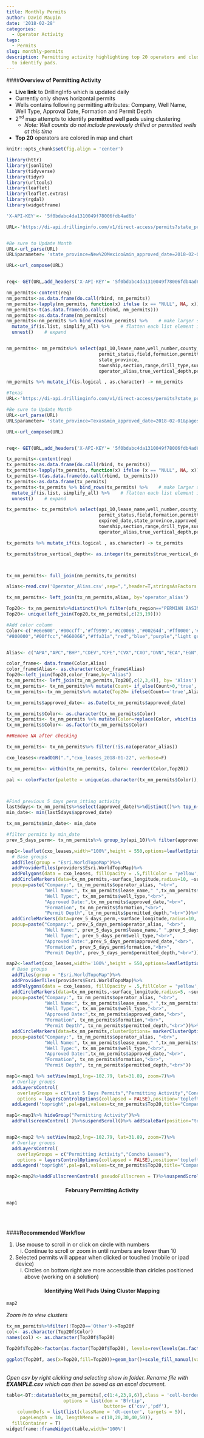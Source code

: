 ```yaml
---
title: Monthly Permits
author: David Maupin
date: '2018-02-28'
categories:
  - Operator Activity
tags:
  - Permits
slug: monthly-permits
description: Permitting activity highlighting top 20 operators and cluster mapping
  to identify pads.
---
```


####**Overview of Permitting Activity**

* **Live link** to DrillingInfo which is updated daily
* Currently only shows horizontal permits
* Wells contains following permitting attributes: Company, Well Name, Well Type, Approval Date, Formation and Permit Depth
* 2^nd^ map attempts to identify **permitted well pads** using clustering
    + *Note: Well counts do not include previously drilled or permitted wells at this time*
* **Top 20** operators are colored in map and chart


```r
knitr::opts_chunk$set(fig.align = 'center')
```

```r

library(httr)
library(jsonlite)
library(tidyverse)
library(tidyr)
library(urltools)
library(leaflet)
library(leaflet.extras)
library(rgdal)
library(widgetframe)
```


```r
'X-API-KEY'<- '5f0bdabc4da1310049f78006fdb4ad6b'

URL<-'https://di-api.drillinginfo.com/v1/direct-access/permits?state_province=New%20Mexico&format=json'


#Be sure to Update Month
URL<-url_parse(URL)
URL$parameter= 'state_province=New%20Mexico&min_approved_date=2018-02-01&pagesize=100000'

URL<-url_compose(URL)


req<- GET(URL,add_headers('X-API-KEY'= '5f0bdabc4da1310049f78006fdb4ad6b'))
```

```r
nm_permits<-content(req)
nm_permits<-as.data.frame(do.call(rbind, nm_permits))
nm_permits<-lapply(nm_permits, function(x) ifelse (x == "NULL", NA, x))
nm_permits<-t(as.data.frame(do.call(rbind, nm_permits)))
nm_permits<-as.data.frame(nm_permits)
nm_permits<-nm_permits %>% bind_rows(nm_permits) %>%    # make larger sample data
  mutate_if(is.list, simplify_all) %>%    # flatten each list element internally 
  unnest()    # expand


nm_permits<- nm_permits%>% select(api_10,lease_name,well_number,county_parish, well_type,approved_date,
                                  permit_status,field,formation,permitted_depth,permit_depth_uom,
                                  state_province,
                                  township,section,range,drill_type,surface_latitude,surface_longitude,
                                  operator_alias,true_vertical_depth,permit_depth_uom,ofs_region)

nm_permits %>% mutate_if(is.logical , as.character) -> nm_permits

```

```r
#Texas
URL<-'https://di-api.drillinginfo.com/v1/direct-access/permits?state_province=Texas&format=json&page=1&pagesize=10000'

#Be sure to Update Month
URL<-url_parse(URL)
URL$parameter= 'state_province=Texas&min_approved_date=2018-02-01&pagesize=100000'

URL<-url_compose(URL)


req<- GET(URL,add_headers('X-API-KEY'= '5f0bdabc4da1310049f78006fdb4ad6b'))
```

```r
tx_permits<-content(req)
tx_permits<-as.data.frame(do.call(rbind, tx_permits))
tx_permits<-lapply(tx_permits, function(x) ifelse (x == "NULL", NA, x))
tx_permits<-t(as.data.frame(do.call(rbind, tx_permits)))
tx_permits<-as.data.frame(tx_permits)
tx_permits<-tx_permits %>% bind_rows(tx_permits) %>%    # make larger sample data
  mutate_if(is.list, simplify_all) %>%    # flatten each list element internally 
  unnest()    # expand

tx_permits<- tx_permits%>% select(api_10,lease_name,well_number,county_parish, well_type,approved_date,
                                  permit_status,field,formation,permitted_depth,permit_depth_uom,
                                  expired_date,state_province,approved_date ,
                                  township,section,range,drill_type,surface_latitude,surface_longitude,
                                  operator_alias,true_vertical_depth,permit_depth_uom,ofs_region)

tx_permits %>% mutate_if(is.logical , as.character) -> tx_permits

tx_permits$true_vertical_depth<- as.integer(tx_permits$true_vertical_depth)



tx_nm_permits<- full_join(nm_permits,tx_permits)
```


```r
alias<-read.csv('Operator_Alias.csv',sep=",",header=T,stringsAsFactors = F)

tx_nm_permits<- left_join(tx_nm_permits,alias, by='operator_alias')
```

```r
Top20<- tx_nm_permits%>%distinct()%>% filter(ofs_region=="PERMIAN BASIN"& drill_type=="H")%>%group_by(operator_alias)%>% summarise(Count= sum(n()))%>%top_n(20,Count)
Top20<- unique(left_join(Top20,tx_nm_permits[,c(23,19)]))

#Add color column
Color<-c('#e6e600','#00ccff','#ff9999','#cc0066','#00264d','#ff0000','#003300',"#e60000",'#99ffff',"#cc9966",'#ff9966','#0d0d0d',"#cc33ff",'#ff5500',"#ccffee","#ff9900","#0000e6",'#660066','#33ffd6','#0099ff','#a6a6a6','#0000ff','#ff00ff','#ff0066','#ffd699','#ffffb3'," dark blue",'#66ff99','#a64dff',"#ffccff",'#000066',"#e65c00",'#339966',"#0099cc",
"#800000","#00ffcc","#660066","#ffa31a","red","blue","purple","light green","dark blue","#ccffcc","#3333cc","#b35900","#e6ffff","#bf4040","#666699","#ad33ff","#ffb3cc")


Alias<- c("APA","APC","BHP","CDEV","CPE","CVX","CXO","DVN","ECA","EGN","ENDEAVOR","EOG",'EPE',"FANG",'FDL',"MEWBOURNE","MTDR","FELIX","JAG","LPI","Other","OXY","PE","PERMIAN DEEP","PXD","RDSA","REN","RKI","RSPP","ROSEHILL","SURGE","XEC","XTO","MRO","QEP","SM","SABLE PERMIAN","SEM OPERATING","COP","CRZO","ONEENERGY","HEADINGTON","AXAS","SABALO","THREE RIVERS III","TRACKER","SUMMIT","HUNT",'CROWNQUEST','LEGACY','PDCE')

color_frame<- data.frame(Color,Alias)
color_frame$Alias<- as.character(color_frame$Alias)
Top20<-left_join(Top20,color_frame,by="Alias")
tx_nm_permits<- left_join(tx_nm_permits,Top20[,c(2,3,4)], by= 'Alias')
tx_nm_permits<- tx_nm_permits%>% mutate(Count= if_else(Count>0,'true','false'))
tx_nm_permits<-tx_nm_permits%>% mutate(Top20= ifelse(Count=='true',Alias,'Other'))%>% mutate(Top20=replace(Top20, which(is.na(Top20)),"Other"))%>% distinct()%>% filter(drill_type=="H",ofs_region=='PERMIAN BASIN')

tx_nm_permits$approved_date<- as.Date(tx_nm_permits$approved_date)

tx_nm_permits$Color<- as.character(tx_nm_permits$Color)
tx_nm_permits<- tx_nm_permits %>% mutate(Color=replace(Color, which(is.na(Color)),"#b3b3b3"))
tx_nm_permits$Color<- as.factor(tx_nm_permits$Color)

##Remove NA after checking

tx_nm_permits<- tx_nm_permits%>% filter(!is.na(operator_alias))
```

```r
cxo_leases<-readOGR(".","cxo_leases_2018-01-22", verbose=F)
```

```r

tx_nm_permits<- within(tx_nm_permits, Color<- reorder(Color,Top20))

pal <- colorFactor(palette = unique(as.character(tx_nm_permits$Color)),domain=tx_nm_permits$Top20,levels=tx_nm_permits$Top20,ordered=T)



#Find previous 5 days perm_itting activity
last5days<-tx_nm_permits%>%select(approved_date)%>%distinct()%>% top_n(5,wt=approved_date)
min_date<- min(last5days$approved_date)

tx_nm_permits$min_date<- min_date

#filter permits by min_date
prev_5_days_perm<- tx_nm_permits%>% group_by(api_10)%>% filter(approved_date>=min_date)

map1<-leaflet(cxo_leases,width="100%",height = 550,options=leafletOptions(zoomControl=F)) %>%
  # Base groups
  addTiles(group = "Esri.WorldTopoMap")%>%
  addProviderTiles(providers$Esri.WorldTopoMap)%>%
  addPolygons(data = cxo_leases, fillOpacity = .5,fillColor = 'yellow',stroke=F,group = "Concho Leases")%>%
  addCircleMarkers(data=tx_nm_permits,~surface_longitude,radius=10, ~surface_latitude, stroke = F,color=~pal(Top20),fillOpacity=.6, group = "Permitting Activity", 
  popup=paste("Company:", tx_nm_permits$operator_alias, "<br>",
              "Well Name:", tx_nm_permits$lease_name," ",tx_nm_permits$well_number," ",tx_nm_permits$drill_type,"<br>",
              "Well Type:", tx_nm_permits$well_type,"<br>",
              "Approved Date:",tx_nm_permits$approved_date,"<br>",
              "Formation", tx_nm_permits$formation,"<br>",
              "Permit Depth", tx_nm_permits$permitted_depth,"<br>"))%>%
  addCircleMarkers(data=prev_5_days_perm,~surface_longitude,radius=10, ~surface_latitude, stroke = F,color=~pal(Top20),fillOpacity=.6, group = "Last 5 Days Permits", 
  popup=paste("Company:", prev_5_days_perm$operator_alias, "<br>",
              "Well Name:", prev_5_days_perm$lease_name," ",prev_5_days_perm$well_number," ",prev_5_days_perm$drill_type,"<br>",
              "Well Type:", prev_5_days_perm$well_type,"<br>",
              "Approved Date:",prev_5_days_perm$approved_date,"<br>",
              "Formation", prev_5_days_perm$formation,"<br>",
              "Permit Depth", prev_5_days_perm$permitted_depth,"<br>"))

map2<-leaflet(cxo_leases,width='100%',height = 550,options=leafletOptions(zoomControl=F)) %>%
  # Base groups
  addTiles(group = "Esri.WorldTopoMap")%>%
  addProviderTiles(providers$Esri.WorldTopoMap)%>%
  addPolygons(data = cxo_leases, fillOpacity = .5,fillColor = 'yellow',stroke=F,group = "Concho Leases")%>%
  addCircleMarkers(data=tx_nm_permits,~surface_longitude,radius=5, ~surface_latitude, stroke = F,color=~pal(Top20),fillOpacity=.6, group = "Permitting Activity", 
  popup=paste("Company:", tx_nm_permits$operator_alias, "<br>",
              "Well Name:", tx_nm_permits$lease_name," ",tx_nm_permits$well_number," ",tx_nm_permits$drill_type,"<br>",
              "Well Type:", tx_nm_permits$well_type,"<br>",
              "Approved Date:",tx_nm_permits$approved_date,"<br>",
              "Formation", tx_nm_permits$formation,"<br>",
              "Permit Depth", tx_nm_permits$permitted_depth,"<br>"))%>%
  addCircleMarkers(data=tx_nm_permits,clusterOptions= markerClusterOptions(freezeAtZoom=13, spiderfyDistanceMultiplier=3),~surface_longitude,radius=10, ~surface_latitude, stroke = F,color=~pal(Top20),fillOpacity=.6, group = "Permitting Activity", 
  popup=paste("Company:", tx_nm_permits$operator_alias, "<br>",
              "Well Name:", tx_nm_permits$lease_name," ",tx_nm_permits$well_number," ",tx_nm_permits$drill_type,"<br>",
              "Well Type:", tx_nm_permits$well_type,"<br>",
              "Approved Date:",tx_nm_permits$approved_date,"<br>",
              "Formation", tx_nm_permits$formation,"<br>",
              "Permit Depth", tx_nm_permits$permitted_depth,"<br>"))

```

```r
map1<-map1 %>% setView(map1,lng=-102.79, lat=31.89, zoom=7)%>%
  # Overlay groups
  addLayersControl(
    overlayGroups = c("Last 5 Days Permits","Permitting Activity","Concho Leases"),
    options = layersControlOptions(collapsed = FALSE),position='topleft')%>%
  addLegend('topright',pal=pal,values=tx_nm_permits$Top20,title="Company",opacity=1)

map1<-map1%>% hideGroup("Permitting Activity")%>%
  addFullscreenControl( )%>%suspendScroll()%>% addScaleBar(position="topleft")


map2<-map2 %>% setView(map2,lng=-102.79, lat=31.89, zoom=7)%>%
  # Overlay groups
  addLayersControl(
    overlayGroups = c("Permitting Activity","Concho Leases"),
    options = layersControlOptions(collapsed = FALSE),position='topleft')%>%
  addLegend('topright',pal=pal,values=tx_nm_permits$Top20,title="Company",opacity=1)

map2<-map2%>%addFullscreenControl( pseudoFullscreen = T)%>%suspendScroll()%>% addScaleBar(position="topleft")
```



<h4 style="text-align: center;" markdown="1">**February Permitting Activity**</h4>
```r
map1
```
<br>
<br>

####**Recommended Workflow**

1. Use mouse to scroll in or click on circle with numbers  
    i. Continue to scroll or zoom in until numbers are lower than 10 
2. Selected permits will appear when clicked or touched (mobile or ipad device)
    i. Circles on bottom right are more accessible than cirlcles positioned above (working on a solution)
    
<h4 style="text-align: center;" markdown="1">**Identifying Well Pads Using Cluster Mapping**</h4>
```r
map2  
```
*Zoom in to view clusters*
<br>

```r
tx_nm_permits%>%filter(!Top20=='Other')->Top20f
col<- as.character(Top20f$Color)
names(col) <- as.character(Top20f$Top20)

Top20f$Top20<-factor(as.factor(Top20f$Top20), levels=rev(levels(as.factor(Top20f$Top20))))

ggplot(Top20f, aes(x=Top20,fill=Top20))+geom_bar()+scale_fill_manual(values=col)+coord_flip()+hrbrthemes::theme_ipsum()+theme(legend.position = 'none')+ggtitle('Top 20 Operators Permitting Activity in February', subtitle = 'Sourced from DrillingInfo')

```
<br>
*Open csv by right clicking and selecting show in folder. Rename file with **EXAMPLE.csv** which can then be saved as an excel document.*
```r
table<-DT::datatable(tx_nm_permits[,c(1:4,23,9,6)],class = 'cell-border stripe',filter='top',extensions='Buttons',
                     options = list(dom = 'Bfrtip',
                                    buttons= c('csv','pdf'),
    columnDefs = list(list(className = 'dt-center', targets = 5)),
     pageLength = 10, lengthMenu = c(10,20,30,40,50)),
  fillContainer = T)
widgetframe::frameWidget(table,width='100%')

```
<br>

